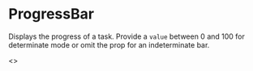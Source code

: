 
<Meta title="Atoms/ProgressBar" of={ProgressBar} />

# ProgressBar

Displays the progress of a task. Provide a `value` between 0 and 100 for determinate mode or omit the prop for an indeterminate bar.

<Canvas>
  <Story name="Examples">
    <>
      <ProgressBar value={75} />
      <div className="h-4" />
      <ProgressBar />
    </>
  </Story>
</Canvas>

<ArgsTable of={ProgressBar} />
